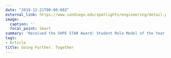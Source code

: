 ```yaml
---
date: "2018-12-21T00:00:00Z"
external_link: https://www.sandiego.edu/spotlights/engineering/detail.php?_focus=70251
image:
  caption: ''
  focal_point: Smart
summary: 'Received the SHPE STAR Award: Student Role Model of the Year'
tags:
- Article
title: Going Further. Together
---
```

